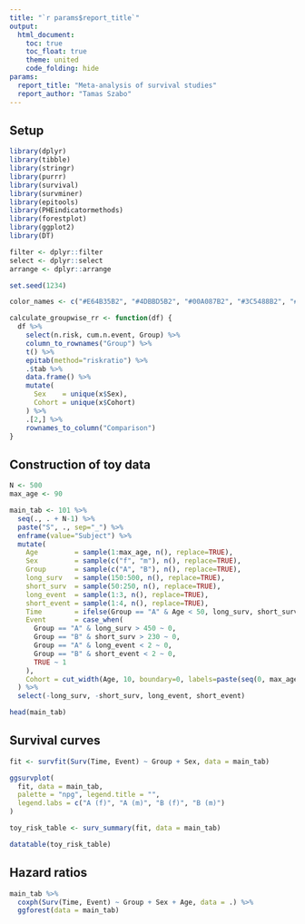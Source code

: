 ```yaml
---
title: "`r params$report_title`"
output:
  html_document:
    toc: true
    toc_float: true
    theme: united
    code_folding: hide
params:
  report_title: "Meta-analysis of survival studies"
  report_author: "Tamas Szabo"
---
```


## Setup

```r
library(dplyr)
library(tibble)
library(stringr)
library(purrr)
library(survival)
library(survminer)
library(epitools)
library(PHEindicatormethods)
library(forestplot)
library(ggplot2)
library(DT)

filter <- dplyr::filter
select <- dplyr::select
arrange <- dplyr::arrange

set.seed(1234)

color_names <- c("#E64B35B2", "#4DBBD5B2", "#00A087B2", "#3C5488B2", "#F39B7FB2", "#8491B4B2")
```

```r
calculate_groupwise_rr <- function(df) {
  df %>%
    select(n.risk, cum.n.event, Group) %>%
    column_to_rownames("Group") %>%
    t() %>%
    epitab(method="riskratio") %>%
    .$tab %>%
    data.frame() %>%
    mutate(
      Sex    = unique(x$Sex),
      Cohort = unique(x$Cohort)
    ) %>%
    .[2,] %>%
    rownames_to_column("Comparison")
}
```

## Construction of toy data

```r
N <- 500
max_age <- 90

main_tab <- 101 %>%
  seq(., . + N-1) %>%
  paste("S", ., sep="_") %>%
  enframe(value="Subject") %>%
  mutate(
    Age         = sample(1:max_age, n(), replace=TRUE),
    Sex         = sample(c("f", "m"), n(), replace=TRUE),
    Group       = sample(c("A", "B"), n(), replace=TRUE),
    long_surv   = sample(150:500, n(), replace=TRUE),
    short_surv  = sample(50:250, n(), replace=TRUE),
    long_event  = sample(1:3, n(), replace=TRUE),
    short_event = sample(1:4, n(), replace=TRUE),
    Time        = ifelse(Group == "A" & Age < 50, long_surv, short_surv),
    Event       = case_when(
      Group == "A" & long_surv > 450 ~ 0,
      Group == "B" & short_surv > 230 ~ 0,
      Group == "A" & long_event < 2 ~ 0,
      Group == "B" & short_event < 2 ~ 0,
      TRUE ~ 1
    ),
    Cohort = cut_width(Age, 10, boundary=0, labels=paste(seq(0, max_age-10, 10), seq(10, 90, 10), sep="-"))
  ) %>%
  select(-long_surv, -short_surv, long_event, short_event)

head(main_tab)
```

## Survival curves

```r
fit <- survfit(Surv(Time, Event) ~ Group + Sex, data = main_tab)

ggsurvplot(
  fit, data = main_tab,
  palette = "npg", legend.title = "",
  legend.labs = c("A (f)", "A (m)", "B (f)", "B (m)")
)
```

```r
toy_risk_table <- surv_summary(fit, data = main_tab)

datatable(toy_risk_table)
```

## Hazard ratios

```r
main_tab %>%
  coxph(Surv(Time, Event) ~ Group + Sex + Age, data = .) %>%
  ggforest(data = main_tab)
```